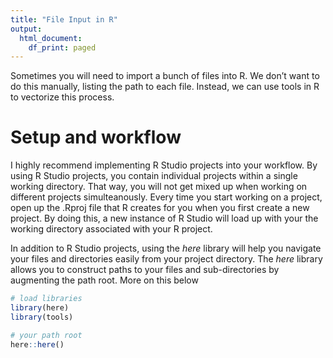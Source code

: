 ```yaml
---
title: "File Input in R"
output:
  html_document:
    df_print: paged
---
```


Sometimes you will need to import a bunch of files into R. We don't want to do this manually, listing the path to each file. Instead, we can use tools in R to vectorize
this process.


# Setup and workflow

I highly recommend implementing R Studio projects into your workflow. By using R Studio projects, you contain individual projects within a single working directory. That way, you will not get mixed up when working on different projects simulteanously. Every time you start working on a project, open up the .Rproj file that R creates for you when you first create a new project. By doing this, a new instance of R Studio will load up with your the working directory associated with your R project.

In addition to R Studio projects, using the *here* library will help you navigate your files and directories easily from your project directory. The *here* library allows you to construct paths to your files and sub-directories by augmenting the path root. More on this below


```r
# load libraries
library(here)
library(tools)
```



```r
# your path root
here::here()



```

